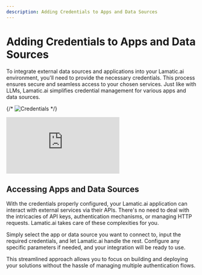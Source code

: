 ```yaml
---
description: Adding Credentials to Apps and Data Sources
---
```



# Adding Credentials to Apps and Data Sources

To integrate external data sources and applications into your Lamatic.ai environment, you'll need to provide the necessary credentials. This process ensures secure and seamless access to your chosen services. Just like with LLMs, Lamatic.ai simplifies credential management for various apps and data sources.

{/* ![Credentials](/assets/data_apps_creds.gif) */}
<div style={{ position: 'relative', paddingBottom: 'calc(44.708333333333336% + 42px)', height: '0' }}>
  <iframe 
    src="https://app.supademo.com/embed/clwqi9mil0ithdmfhndx9liis" 
    title="Add Credentials" 
    allow="clipboard-write" 
    frameBorder="0" 
    webkitAllowFullScreen="true" 
    mozAllowFullScreen="true" 
    allowFullScreen 
    style={{ position: 'absolute', top: '0', left: '0', width: '100%', height: '100%' }}>
  </iframe>
</div>

## Accessing Apps and Data Sources

With the credentials properly configured, your Lamatic.ai application can interact with external services via their APIs. There's no need to deal with the intricacies of API keys, authentication mechanisms, or managing HTTP requests. Lamatic.ai takes care of these complexities for you. 

Simply select the app or data source you want to connect to, input the required credentials, and let Lamatic.ai handle the rest. Configure any specific parameters if needed, and your integration will be ready to use. 

This streamlined approach allows you to focus on building and deploying your solutions without the hassle of managing multiple authentication flows.
